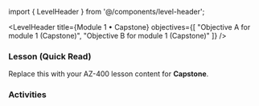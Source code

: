 ﻿import { LevelHeader } from '@/components/level-header';

<LevelHeader title={Module 1 • Capstone} objectives={[
  "Objective A for module 1 (Capstone)",
  "Objective B for module 1 (Capstone)"
]} />

### Lesson (Quick Read)
Replace this with your AZ-400 lesson content for **Capstone**.

### Activities
<Flashcards src="/content/module-1/level-capstone/activities.json" />
<Quiz src="/content/module-1/level-capstone/quiz.json" />
